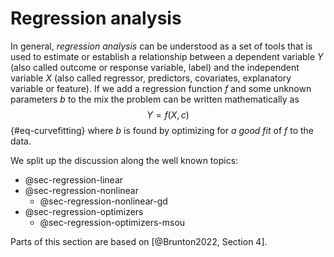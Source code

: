 # Regression analysis {.unnumbered}

In general, _regression analysis_ can be understood as a set of tools that is used to estimate or establish a relationship between a dependent variable $Y$ (also called outcome or response variable, label) and the independent variable $X$ (also called regressor, predictors, covariates, explanatory variable or feature).
If we add a regression function $f$ and some unknown parameters $b$ to the mix the problem can be written mathematically as
$$
Y = f(X, c)
$$ {#eq-curvefitting}
where $b$ is found by optimizing for _a good fit_ of $f$ to the data.

We split up the discussion along the well known topics:

- @sec-regression-linear
- @sec-regression-nonlinear
   - @sec-regression-nonlinear-gd
- @sec-regression-optimizers
   - @sec-regression-optimizers-msou

Parts of this section are based on [@Brunton2022, Section 4].
